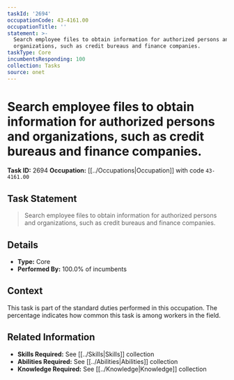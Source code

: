 ```yaml
---
taskId: '2694'
occupationCode: 43-4161.00
occupationTitle: ''
statement: >-
  Search employee files to obtain information for authorized persons and
  organizations, such as credit bureaus and finance companies.
taskType: Core
incumbentsResponding: 100
collection: Tasks
source: onet
---
```

# Search employee files to obtain information for authorized persons and organizations, such as credit bureaus and finance companies.

**Task ID:** 2694
**Occupation:** [[../Occupations|Occupation]] with code `43-4161.00`

## Task Statement

> Search employee files to obtain information for authorized persons and organizations, such as credit bureaus and finance companies.

## Details

- **Type:** Core
- **Performed By:** 100.0% of incumbents

## Context

This task is part of the standard duties performed in this occupation. The percentage indicates how common this task is among workers in the field.

## Related Information

- **Skills Required:** See [[../Skills|Skills]] collection
- **Abilities Required:** See [[../Abilities|Abilities]] collection
- **Knowledge Required:** See [[../Knowledge|Knowledge]] collection
